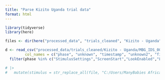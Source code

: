 ```yaml
---
title: "Parse Kizito Uganda trial data"
format: html
---
```


```r
library(tidyverse)
library(here)
```

```r
files <- dir(here("processed_data", "trials_cleaned", "Kizito - Uganda"))
```


```r
d <- read_csv("processed_data/trials_cleaned/Kizito - Uganda/MBG_IDS_001Hairam_2022-11-01-1356_eventlog.csv", skip = 24, 
         col_names = c("phase", "unknown", "timestamp", "unknown2", "file", "unknown3","trial")) |>
  filter(phase %in% c("StimulusSettings","ScreenStart","LookEnabled","Look","LookTrans","LookDisabled")) 

# |>
#   mutate(stimulus = str_replace_all(file, "C:/Users/ManyBabies Africa/Documents/habit/stim/MB1 stimuli/Visual Stimuli/attention getter (hoehle circles and chimes).mov"
```

